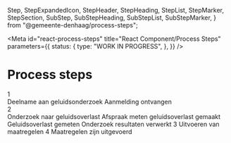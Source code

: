 <!-- @license CC0-1.0 -->

  Step,
  StepExpandedIcon,
  StepHeader,
  StepHeading,
  StepList,
  StepMarker,
  StepSection,
  SubStep,
  SubStepHeading,
  SubStepList,
  SubStepMarker,
} from "@gemeente-denhaag/process-steps";

<Meta
  id="react-process-steps"
  title="React Component/Process Steps"
  parameters={{
    status: {
      type: "WORK IN PROGRESS",
    },
  }}
/>

# Process steps

<Canvas>
  <Story name="Default">
    <StepList>
      <Step checked expanded>
        <StepSection>
          <StepHeader>
            <StepMarker>
              <div>1</div>
            </StepMarker>
            <StepHeading>Deelname aan geluidsonderzoek</StepHeading>
            <StepExpandedIcon />
          </StepHeader>
        </StepSection>
        <SubStepList>
          <SubStep>
            <SubStepMarker />
            <SubStepHeading>Aanmelding ontvangen</SubStepHeading>
          </SubStep>
        </SubStepList>
      </Step>
      <Step current expanded>
        <StepSection>
          <StepHeader>
            <StepMarker>
              <div>2</div>
            </StepMarker>
            <StepHeading>Onderzoek naar geluidsoverlast</StepHeading>
            <StepExpandedIcon />
          </StepHeader>
        </StepSection>
        <SubStepList>
          <SubStep>
            <SubStepMarker />
            <SubStepHeading>Afspraak meten geluidsoverlast gemaakt</SubStepHeading>
          </SubStep>
          <SubStep>
            <SubStepMarker />
            <SubStepHeading>Geluidsoverlast gemeten</SubStepHeading>
          </SubStep>
          <SubStep>
            <SubStepMarker />
            <SubStepHeading>Onderzoek resultaten verwerkt</SubStepHeading>
          </SubStep>
        </SubStepList>
      </Step>
      <Step>
        <StepSection>
          <StepHeader>
            <StepMarker>3</StepMarker>
            <StepHeading>Uitvoeren van maatregelen</StepHeading>
          </StepHeader>
        </StepSection>
      </Step>
      <Step>
        <StepSection>
          <StepHeader>
            <StepMarker>4</StepMarker>
            <StepHeading>Maatregelen zijn uitgevoerd</StepHeading>
          </StepHeader>
        </StepSection>
      </Step>
    </StepList>
  </Story>
</Canvas>
